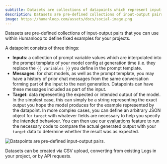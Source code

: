 ```yaml
---
subtitle: Datasets are collections of datapoints which represent input-output pairs for an LLM call.
description: Datasets are pre-defined collections of input-output pairs that you can use within Humanloop to define fixed examples for your projects.
image: https://humanloop.com/assets/docs/social-image.png
---
```


Datasets are pre-defined collections of input-output pairs that you can use within Humanloop to define fixed examples for your projects.

A datapoint consists of three things:

- **Inputs**: a collection of prompt variable values which are interpolated into the prompt template of your model config at generation time (i.e. they replace the `{{ variables }}` you define in the prompt template.
- **Messages**: for chat models, as well as the prompt template, you may have a history of prior chat messages from the same conversation forming part of the input to the next generation. Datapoints can have these messages included as part of the input.
- **Target**: data representing the expected or intended output of the model. In the simplest case, this can simply be a string representing the exact output you hope the model produces for the example represented by the datapoint. In more complex cases, you can define an arbitrary JSON object for `target` with whatever fields are necessary to help you specify the intended behaviour. You can then use our [evaluations](./evaluate-your-model) feature to run the necessary code to compare the actual generated output with your `target` data to determine whether the result was as expected.

<img
  src="../../../assets/images/dec0d1a-image.png"
  alt="Datapoints are pre-defined input-output pairs."
/>

Datasets can be created via CSV upload, converting from existing Logs in your project, or by API requests.
